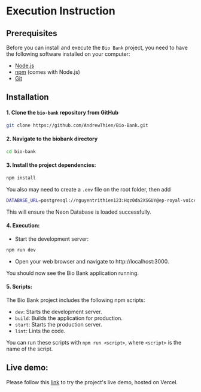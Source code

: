 # Execution Instruction

## Prerequisites

Before you can install and execute the `Bio Bank` project, you need to have the following software installed on your computer:

- [Node.js](https://nodejs.org/en/download/)
- [npm](https://www.npmjs.com/get-npm) (comes with Node.js)
- [Git](https://git-scm.com/downloads)

## Installation

#### 1. Clone the `bio-bank` repository from GitHub

```bash
git clone https://github.com/AndrewThien/Bio-Bank.git
```

#### 2. Navigate to the biobank directory

```bash
cd bio-bank
```

#### 3. Install the project dependencies:

```bash
npm install
```

You also may need to create a `.env` file on the root folder, then add

```bash
DATABASE_URL=postgresql://nguyentrithien123:Hqz0da2XSGUY@ep-royal-voice-06161069.us-east-2.aws.neon.tech/Bio-Bank?sslmode=require
```
This will ensure the Neon Database is loaded successfully.

#### 4. Execution:

 - Start the development server:

```bash
npm run dev
```

 - Open your web browser and navigate to http://localhost:3000.

You should now see the Bio Bank application running.

#### 5. Scripts:
The Bio Bank project includes the following npm scripts:

- `dev`: Starts the development server.
- `build`: Builds the application for production.
- `start`: Starts the production server.
- `lint`: Lints the code.

You can run these scripts with `npm run <script>`, where `<script>` is the name of the script.

## Live demo:

Please follow this [link](https://bio-bank-andrew.vercel.app/) to try the project's live demo, hosted on Vercel.